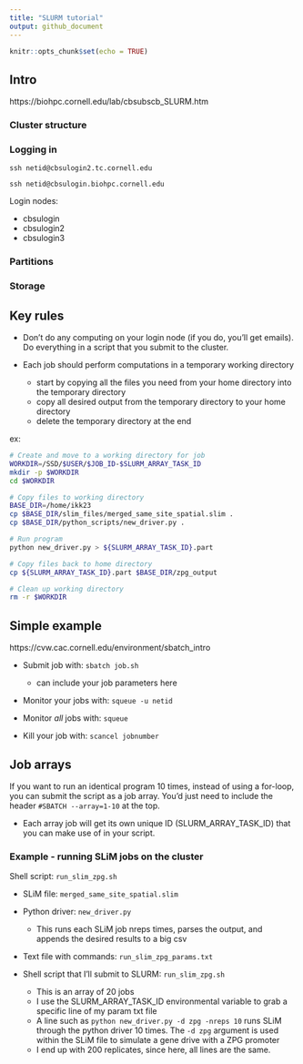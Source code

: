 ```yaml
---
title: "SLURM tutorial"
output: github_document
---
```


```r
knitr::opts_chunk$set(echo = TRUE)
```

## Intro


https://biohpc.cornell.edu/lab/cbsubscb_SLURM.htm

### Cluster structure

### Logging in

`ssh netid@cbsulogin2.tc.cornell.edu` 

`ssh netid@cbsulogin.biohpc.cornell.edu`

Login nodes:

* cbsulogin
* cbsulogin2
* cbsulogin3

### Partitions

### Storage


## Key rules

* Don't do any computing on your login node (if you do, you'll get emails). Do everything in a script that you submit to the cluster.

* Each job should perform computations in a temporary working directory
  + start by copying all the files you need from your home directory into the temporary directory 
  + copy all desired output from the temporary directory to your home directory 
  + delete the temporary directory at the end
  
ex:
```bash
# Create and move to a working directory for job
WORKDIR=/SSD/$USER/$JOB_ID-$SLURM_ARRAY_TASK_ID
mkdir -p $WORKDIR
cd $WORKDIR

# Copy files to working directory
BASE_DIR=/home/ikk23
cp $BASE_DIR/slim_files/merged_same_site_spatial.slim .
cp $BASE_DIR/python_scripts/new_driver.py .

# Run program
python new_driver.py > ${SLURM_ARRAY_TASK_ID}.part

# Copy files back to home directory
cp ${SLURM_ARRAY_TASK_ID}.part $BASE_DIR/zpg_output

# Clean up working directory
rm -r $WORKDIR
```

## Simple example

https://cvw.cac.cornell.edu/environment/sbatch_intro

* Submit job with:  `sbatch job.sh`
  + can include your job parameters here

* Monitor your jobs with: `squeue -u netid`

* Monitor *all* jobs with: `squeue`
 
* Kill your job with: `scancel jobnumber`

## Job arrays

If you want to run an identical program 10 times, instead of using a for-loop, you can submit the script as a job array. You'd just need to include the header `#SBATCH --array=1-10` at the top.

* Each array job will get its own unique ID  (SLURM_ARRAY_TASK_ID) that you can make use of in your script.

### Example - running SLiM jobs on the cluster

Shell script: `run_slim_zpg.sh`

* SLiM file: `merged_same_site_spatial.slim`

* Python driver: `new_driver.py`
  + This runs each SLiM job nreps times, parses the output, and appends the desired results to a big csv

* Text file with commands: `run_slim_zpg_params.txt`

* Shell script that I'll submit to SLURM: `run_slim_zpg.sh`
  + This is an array of 20 jobs
  + I use the SLURM_ARRAY_TASK_ID environmental variable to grab a specific line of my param txt file
  + A line such as `python new_driver.py -d zpg -nreps 10` runs SLiM through the python driver 10 times. The `-d zpg` argument is used within the SLiM file to simulate a gene drive with a ZPG promoter
  + I end up with 200 replicates, since here, all lines are the same.






